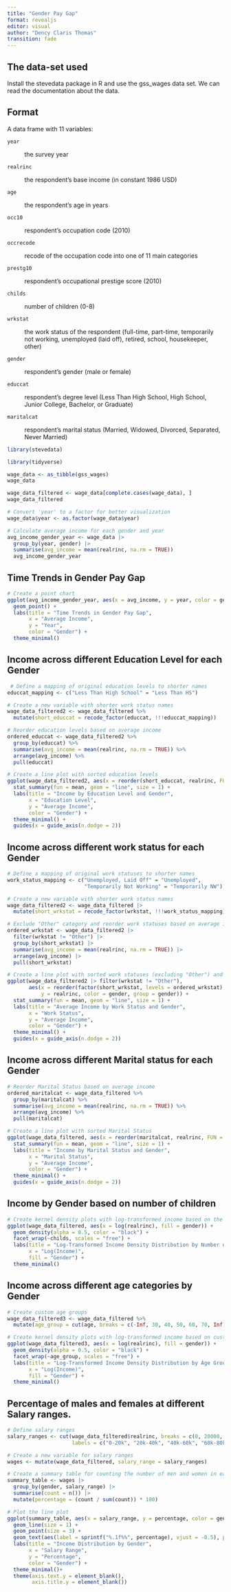```yaml
---
title: "Gender Pay Gap"
format: revealjs
editor: visual
author: "Dency Claris Thomas"
transition: fade
---
```


## The data-set used  {data-visibility="hidden"}

Install the stevedata package in R and use the gss_wages data set. We can read the documentation about the data.

## Format  {data-visibility="hidden"}

A data frame with 11 variables:

`year`

:   the survey year

`realrinc`

:   the respondent's base income (in constant 1986 USD)

`age`

:   the respondent's age in years

`occ10`

:   respondent's occupation code (2010)

`occrecode`

:   recode of the occupation code into one of 11 main categories

`prestg10`

:   respondent's occupational prestige score (2010)

`childs`

:   number of children (0-8)

`wrkstat`

:   the work status of the respondent (full-time, part-time, temporarily not working, unemployed (laid off), retired, school, housekeeper, other)

`gender`

:   respondent's gender (male or female)

`educcat`

:   respondent's degree level (Less Than High School, High School, Junior College, Bachelor, or Graduate)

`maritalcat`

:   respondent's marital status (Married, Widowed, Divorced, Separated, Never Married)

```r
library(stevedata)

library(tidyverse)
```

```r
wage_data <- as_tibble(gss_wages)
wage_data

wage_data_filtered <- wage_data[complete.cases(wage_data), ]
wage_data_filtered
```

```r
# Convert 'year' to a factor for better visualization
wage_data$year <- as.factor(wage_data$year)

# Calculate average income for each gender and year
avg_income_gender_year <- wage_data |>
  group_by(year, gender) |>
  summarise(avg_income = mean(realrinc, na.rm = TRUE))
  avg_income_gender_year
```

## Time Trends in Gender Pay Gap

```r
# Create a point chart
ggplot(avg_income_gender_year, aes(x = avg_income, y = year, color = gender)) +
  geom_point() +
  labs(title = "Time Trends in Gender Pay Gap",
       x = "Average Income",
       y = "Year",
       color = "Gender") +
  theme_minimal() 
```

## Income across different Education Level for each Gender

```r
 # Define a mapping of original education levels to shorter names
educcat_mapping <- c("Less Than High School" = "Less Than HS")

# Create a new variable with shorter work status names
wage_data_filtered2 <- wage_data_filtered %>%
  mutate(short_educcat = recode_factor(educcat, !!!educcat_mapping))

# Reorder education levels based on average income
ordered_educcat <- wage_data_filtered2 %>%
  group_by(educcat) %>%
  summarise(avg_income = mean(realrinc, na.rm = TRUE)) %>%
  arrange(avg_income) %>%
  pull(educcat)

# Create a line plot with sorted education levels
ggplot(wage_data_filtered2, aes(x = reorder(short_educcat, realrinc, FUN = mean), y = realrinc, color = gender, group = gender)) +
  stat_summary(fun = mean, geom = "line", size = 1) +
  labs(title = "Income by Education Level and Gender",
       x = "Education Level",
       y = "Average Income",
       color = "Gender") +
  theme_minimal() +
  guides(x = guide_axis(n.dodge = 2))
```

## Income across different work status for each Gender

```r
# Define a mapping of original work statuses to shorter names
work_status_mapping <- c("Unemployed, Laid Off" = "Unemployed",
                         "Temporarily Not Working" = "Temporarily NW")

# Create a new variable with shorter work status names
wage_data_filtered2 <- wage_data_filtered |>
  mutate(short_wrkstat = recode_factor(wrkstat, !!!work_status_mapping))

# Exclude "Other" category and reorder work statuses based on average income
ordered_wrkstat <- wage_data_filtered2 |>
  filter(wrkstat != "Other") |>
  group_by(short_wrkstat) |>
  summarise(avg_income = mean(realrinc, na.rm = TRUE)) |>
  arrange(avg_income) |>
  pull(short_wrkstat)

# Create a line plot with sorted work statuses (excluding "Other") and shorter names
ggplot(wage_data_filtered2 |> filter(wrkstat != "Other"), 
       aes(x = reorder(factor(short_wrkstat, levels = ordered_wrkstat), realrinc, FUN = mean), 
           y = realrinc, color = gender, group = gender)) +
  stat_summary(fun = mean, geom = "line", size = 1) +
  labs(title = "Average Income by Work Status and Gender",
       x = "Work Status",
       y = "Average Income",
       color = "Gender") +
  theme_minimal() +
  guides(x = guide_axis(n.dodge = 2))
```

## Income across different Marital status for each Gender

```r

# Reorder Marital Status based on average income
ordered_maritalcat <- wage_data_filtered %>%
  group_by(maritalcat) %>%
  summarise(avg_income = mean(realrinc, na.rm = TRUE)) %>%
  arrange(avg_income) %>%
  pull(maritalcat)

# Create a line plot with sorted Marital Status
ggplot(wage_data_filtered, aes(x = reorder(maritalcat, realrinc, FUN = mean), y = realrinc, color = gender, group = gender)) +
  stat_summary(fun = mean, geom = "line", size = 1) +
  labs(title = "Income by Marital Status and Gender",
       x = "Marital Status",
       y = "Average Income",
       color = "Gender") +
  theme_minimal() +
  guides(x = guide_axis(n.dodge = 2))
```

## Income by Gender based on number of children

```r
# Create kernel density plots with log-transformed income based on the number of children
ggplot(wage_data_filtered, aes(x = log(realrinc), fill = gender)) +
  geom_density(alpha = 0.5, color = "black") +
  facet_wrap(~childs, scales = "free") +
  labs(title = "Log-Transformed Income Density Distribution by Number of Children and Gender",
       x = "Log(Income)",
       fill = "Gender") +
  theme_minimal()
```

## Income across different age categories by Gender

```r
# Create custom age groups
wage_data_filtered3 <- wage_data_filtered %>%
  mutate(age_group = cut(age, breaks = c(-Inf, 30, 40, 50, 60, 70, Inf), labels = c("20-30", "30-40", "40-50", "50-60", "60-70", "70+")))

# Create kernel density plots with log-transformed income based on custom age groups
ggplot(wage_data_filtered3, aes(x = log(realrinc), fill = gender)) +
  geom_density(alpha = 0.5, color = "black") +
  facet_wrap(~age_group, scales = "free") +
  labs(title = "Log-Transformed Income Density Distribution by Age Group and Gender",
       x = "Log(Income)",
       fill = "Gender") +
  theme_minimal()
```

## Percentage of males and females at different Salary ranges.

```r
# Define salary ranges
salary_ranges <- cut(wage_data_filtered$realrinc, breaks = c(0, 20000, 40000, 60000, 80000, Inf),
                     labels = c("0-20k", "20k-40k", "40k-60k", "60k-80k", "80k+"))

# Create a new variable for salary ranges
wages <- mutate(wage_data_filtered, salary_range = salary_ranges)

# Create a summary table for counting the number of men and women in each salary range
summary_table <- wages |>
  group_by(gender, salary_range) |>
  summarise(count = n()) |>
  mutate(percentage = (count / sum(count)) * 100)

# Plot the line plot
ggplot(summary_table, aes(x = salary_range, y = percentage, color = gender, group = gender)) +
  geom_line(size = 1) +
  geom_point(size = 3) +
  geom_text(aes(label = sprintf("%.1f%%", percentage), vjust = -0.5), position = position_dodge(0.8), size = 3) +
  labs(title = "Income Distribution by Gender",
       x = "Salary Range",
       y = "Percentage",
       color = "Gender") +
  theme_minimal()+
  theme(axis.text.y = element_blank(),
        axis.title.y = element_blank())
```
